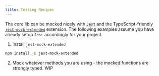 ```yaml
---
title: Testing Recipes
---
```


The core lib can be mocked nicely with [`Jest`](https://jestjs.io/) and the TypeScript-friendly [`jest-mock-extended`](https://www.npmjs.com/package/jest-mock-extended) extension. The following examples assume you have already setup `Jest` accordingly for your project.

1. Install `jest-mock-extended`

```bash npm2yarn
npm install -D jest-mock-extended
```

2. Mock whatever methods you are using - the mocked functions are strongly typed. WIP
